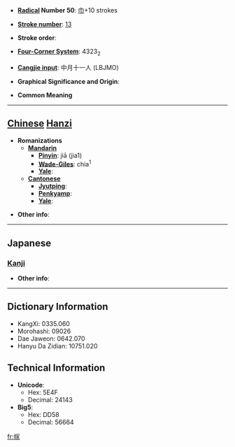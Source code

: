 * '''[[Wiktionary:Chinese radical index| Radical]] Number 50''': [[Wiktionary:Chinese radical index 巾|巾]]+10 strokes

* '''[[Wiktionary:Chinese total strokes index|Stroke number]]''': [[Wiktionary:Chinese total strokes index 13|13]]

* '''Stroke order''': 

* '''[[Wiktionary:Chinese four corner index|Four-Corner System]]''': 4323<sub>2</sub>

* '''[[Wiktionary:Chinese Cangjie index|Cangjie input]]''': 中月十一人 (LBJMO)

* '''Graphical Significance and Origin''': 

* '''Common Meaning'''

----

== [[Chinese]] [[Hanzi]] ==

* '''Romanizations'''
** '''[[Mandarin]]'''
*** '''[[Pinyin]]''': jiā (jia1)
*** '''[[Wade-Giles]]''': chia<sup>1</sup>
*** '''[[Yale]]''': 
** '''[[Cantonese]]'''
*** '''[[Jyutping]]''':
*** '''[[Penkyamp]]''': 
*** '''[[Yale]]''': 

* '''Other info''': 

----

==Japanese==
===[[Kanji]]===
{{kanji|on readings=[[か]] (ka), [[け]] (ke)
|kun readings=
}}

* '''Other info''':  

----

== Dictionary Information ==

* KangXi: 0335.060
* Morohashi: 09026
* Dae Jaweon: 0642.070
* Hanyu Da Zidian: 10751.020

== Technical Information ==

* '''Unicode''':
** Hex: 5E4F
** Decimal: 24143
* '''Big5''':
** Hex: DD58
** Decimal: 56664

[[fr:幏]]